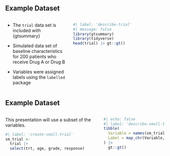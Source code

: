 ## Example Dataset

::: {.columns .v-center-container}
::: {.column width="40%"}
-   The `trial` data set is included with {gtsummary}

-   Simulated data set of baseline characteristics for 200 patients who receive Drug A or Drug B

-   Variables were assigned labels using the `labelled` package
:::

::: {.column width="60%"}
```r
#| label: 'describe-trial'
#| message: false
library(gtsummary)
library(tidyverse)
head(trial) |> gt::gt()
```
:::
:::

## Example Dataset

::: {.columns .v-center-container}
::: {.column width="60%"}
This presentation will use a subset of the variables.

```r
#| label: 'create-small-trial'
sm_trial <-
  trial |> 
  select(trt, age, grade, response)
```
:::

::: {.column width="40%"}
```r
#| echo: false
#| label: 'describe-small-trial'
tibble(
  Variable = names(sm_trial),
  Label = map_chr(Variable, ~attr(trial[[.x]], "label"))
) |> 
  gt::gt()
```
:::
:::
